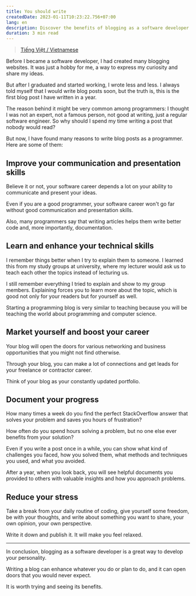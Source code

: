 ```yaml
---
title: You should write
createdDate: 2023-01-11T10:23:22.756+07:00
lang: en
description: Discover the benefits of blogging as a software developer. Learn how blogging can improve your skills, career, and well-being. Find out how to start and stick with it.
duration: 3 min read
---
```


> [Tiếng Việt / Vietnamese](/posts/you-should-write-vi)

Before I became a software developer, I had created many blogging websites. It was just a hobby for me, a way to express my curiosity and share my ideas.

But after I graduated and started working, I wrote less and less. I always told myself that I would write blog posts soon, but the truth is, this is the first blog post I have written in a year.

The reason behind it might be very common among programmers: I thought I was not an expert, not a famous person, not good at writing, just a regular software engineer. So why should I spend my time writing a post that nobody would read?

But now, I have found many reasons to write blog posts as a programmer. Here are some of them:

## Improve your communication and presentation skills

Believe it or not, your software career depends a lot on your ability to communicate and present your ideas.

Even if you are a good programmer, your software career won't go far without good communication and presentation skills.

Also, many programmers say that writing articles helps them write better code and, more importantly, documentation.

## Learn and enhance your technical skills

I remember things better when I try to explain them to someone. I learned this from my study groups at university, where my lecturer would ask us to teach each other the topics instead of lecturing us.

I still remember everything I tried to explain and show to my group members. Explaining forces you to learn more about the topic, which is good not only for your readers but for yourself as well.

Starting a programming blog is very similar to teaching because you will be teaching the world about programming and computer science.

## Market yourself and boost your career

Your blog will open the doors for various networking and business opportunities that you might not find otherwise.

Through your blog, you can make a lot of connections and get leads for your freelance or contractor career.

Think of your blog as your constantly updated portfolio.

## Document your progress

How many times a week do you find the perfect StackOverflow answer that solves your problem and saves you hours of frustration?

How often do you spend hours solving a problem, but no one else ever benefits from your solution?

Even if you write a post once in a while, you can show what kind of challenges you faced, how you solved them, what methods and techniques you used, and what you avoided.

After a year, when you look back, you will see helpful documents you provided to others with valuable insights and how you approach problems.

## Reduce your stress

Take a break from your daily routine of coding, give yourself some freedom, be with your thoughts, and write about something you want to share, your own opinion, your own perspective.

Write it down and publish it. It will make you feel relaxed.

---

In conclusion, blogging as a software developer is a great way to develop your personality.

Writing a blog can enhance whatever you do or plan to do, and it can open doors that you would never expect.

It is worth trying and seeing its benefits.